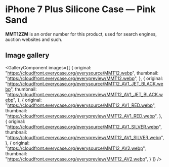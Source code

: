 
# iPhone 7 Plus Silicone Case — Pink Sand

<Callout type='info' emoji='👉🏻'>**MMT12ZM** is an order number for this product, used for search engines, auction websites and such.</Callout>

## Image gallery

<GalleryComponent
    images={[
      {
        original: "https://cloudfront.everycase.org/everysource/MMT12.webp",
        thumbnail: "https://cloudfront.everycase.org/everypreview/MMT12.webp",
      },
      {
        original: "https://cloudfront.everycase.org/everysource/MMT12_AV1_JET_BLACK.webp",
        thumbnail: "https://cloudfront.everycase.org/everypreview/MMT12_AV1_JET_BLACK.webp",
      },
      {
        original: "https://cloudfront.everycase.org/everysource/MMT12_AV1_RED.webp",
        thumbnail: "https://cloudfront.everycase.org/everypreview/MMT12_AV1_RED.webp",
      },
      {
        original: "https://cloudfront.everycase.org/everysource/MMT12_AV1_SILVER.webp",
        thumbnail: "https://cloudfront.everycase.org/everypreview/MMT12_AV1_SILVER.webp",
      },
      {
        original: "https://cloudfront.everycase.org/everysource/MMT12_AV2.webp",
        thumbnail: "https://cloudfront.everycase.org/everypreview/MMT12_AV2.webp",
      }
    ]}
  />
